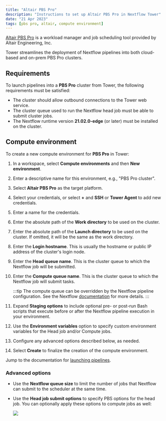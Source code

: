 ```yaml
---
title: "Altair PBS Pro"
description: "Instructions to set up Altair PBS Pro in Nextflow Tower"
date: "21 Apr 2023"
tags: [pbs pro, altair, compute environment]
---
```


[Altair PBS Pro](https://www.altair.com/pbs-professional/) is a workload manager and job scheduling tool provided by Altair Engineering, Inc.

Tower streamlines the deployment of Nextflow pipelines into both cloud-based and on-prem PBS Pro clusters.

## Requirements

To launch pipelines into a **PBS Pro** cluster from Tower, the following requirements must be satisfied:

- The cluster should allow outbound connections to the Tower web service.
- The cluster queue used to run the Nextflow head job must be able to submit cluster jobs.
- The Nextflow runtime version **21.02.0-edge** (or later) must be installed on the cluster.

## Compute environment

To create a new compute environment for **PBS Pro** in Tower:

1.  In a workspace, select **Compute environments** and then **New environment**.

1.  Enter a descriptive name for this environment, e.g., "PBS Pro cluster".

1.  Select **Altair PBS Pro** as the target platform.

1.  Select your credentials, or select **+** and **SSH** or **Tower Agent** to add new credentials.

1.  Enter a name for the credentials.

1.  Enter the absolute path of the **Work directory** to be used on the cluster.

1.  Enter the absolute path of the **Launch directory** to be used on the cluster. If omitted, it will be the same as the work directory.

1.  Enter the **Login hostname**. This is usually the hostname or public IP address of the cluster's login node.

1.  Enter the **Head queue name**. This is the cluster queue to which the Nextflow job will be submitted.

1.  Enter the **Compute queue name**. This is the cluster queue to which the Nextflow job will submit tasks.

    :::tip
    The compute queue can be overridden by the Nextflow pipeline configuration. See the Nextflow [documentation](https://www.nextflow.io/docs/latest/process.html#queue) for more details.
    :::

1.  Expand **Staging options** to include optional pre- or post-run Bash scripts that execute before or after the Nextflow pipeline execution in your environment.

1.  Use the **Environment variables** option to specify custom environment variables for the Head job and/or Compute jobs.

1.  Configure any advanced options described below, as needed.

1.  Select **Create** to finalize the creation of the compute environment.

Jump to the documentation for [launching pipelines](../launch/launchpad.mdx).

### Advanced options

- Use the **Nextflow queue size** to limit the number of jobs that Nextflow can submit to the scheduler at the same time.

- Use the **Head job submit options** to specify PBS options for the head job. You can optionally apply these options to compute jobs as well:

  ![](./_images/head_job_propagation.png)
